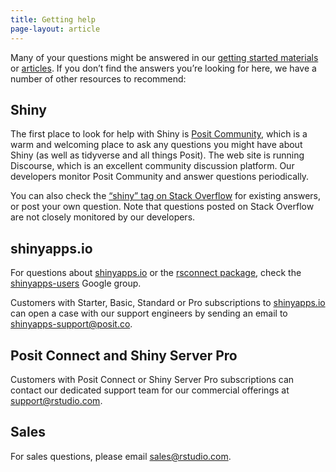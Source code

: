 ```yaml
---
title: Getting help
page-layout: article
---
```


:::{.lead}
Many of your questions might be answered in our [getting started materials](/r/getstarted/shiny-basics/lesson1/) or [articles](/r/articles). If you don't find the answers you're looking for here, we have a number of other resources to recommend: 
:::

## Shiny

The first place to look for help with Shiny is [Posit Community](https://community.rstudio.com/c/shiny), which is a warm and welcoming place to ask any questions you might have about Shiny (as well as tidyverse and all things Posit). The web site is running Discourse, which is an excellent community discussion platform. Our developers monitor Posit Community and answer questions periodically.

You can also check the ["shiny" tag on Stack Overflow](http://stackoverflow.com/questions/tagged/shiny) for existing answers, or post your own question. Note that questions posted on Stack Overflow are not closely monitored by our developers.

## shinyapps.io

For questions about [shinyapps.io](http://shinyapps.io) or the [rsconnect package](https://github.com/rstudio/rsconnect), check the [shinyapps-users](https://groups.google.com/forum/#!forum/shinyapps-users) Google group.

Customers with Starter, Basic, Standard or Pro subscriptions to [shinyapps.io](http://shinyapps.io) can open a case with our support engineers by sending an email to [shinyapps-support@posit.co](mailto:shinyapps-support@posit.co).

## Posit Connect and Shiny Server Pro

Customers with Posit Connect or Shiny Server Pro subscriptions can contact our dedicated support team for our commercial offerings at [support@rstudio.com](mailto:support@rstudio.com).

## Sales

For sales questions, please email [sales@rstudio.com](mailto:sales@rstudio.com).